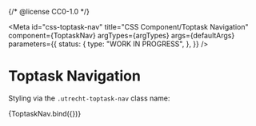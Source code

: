 {/* @license CC0-1.0 */}


<Meta
  id="css-toptask-nav"
  title="CSS Component/Toptask Navigation"
  component={ToptaskNav}
  argTypes={argTypes}
  args={defaultArgs}
  parameters={{
    status: {
      type: "WORK IN PROGRESS",
    },
  }}
/>

# Toptask Navigation

Styling via the `.utrecht-toptask-nav` class name:

<Canvas>
  <Story
    name="Default"
    args={exampleArgs}
    parameters={{
      viewport: {
        viewports: {
          example: {
            name: "Example",
            styles: {
              width: "400px",
              height: "400px",
            },
          },
        },
        defaultViewport: "example",
      },
    }}
  >
    {ToptaskNav.bind({})}
  </Story>
</Canvas>

<ArgsTable story="Default" />
